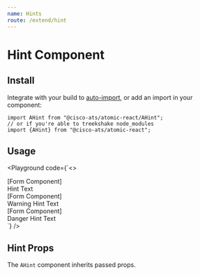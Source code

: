 ```yaml
---
name: Hints
route: /extend/hint
---
```



# Hint Component

## Install

Integrate with your build to [auto-import](?path=/docs/getting-started--page#integrating), or add an import in your component:

```
import AHint from "@cisco-ats/atomic-react/AHint";
// or if you're able to treekshake node_modules
import {AHint} from "@cisco-ats/atomic-react";
```

## Usage

<Playground
  code={`<>
  <div>
    <div>[Form Component]</div>
    <AHint>Hint Text</AHint>
  </div>
  <div className="mt-4">
    <div>[Form Component]</div>
    <AHint validationState="warning">Warning Hint Text</AHint>
  </div>
  <div className="mt-4">
    <div>[Form Component]</div>
    <AHint validationState="danger">Danger Hint Text</AHint>
  </div>
</>
`}
/>

## Hint Props

The `AHint` component inherits passed props.

<Props of="AHint" />
